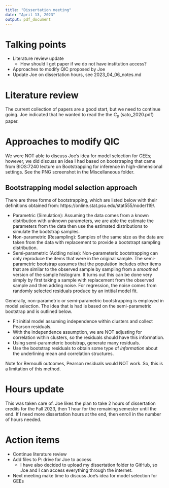 ```yaml
---
title: "Dissertation meeting"
date: "April 13, 2023"
output: pdf_document
---
```


# Talking points

- Literature review update
    - How should I get paper if we do not have institution access?
- Approaches to modify QIC proposed by Joe
- Update Joe on dissertation hours, see 2023_04_06_notes.md

# Literature review
The current collection of papers are a good start, but we need to continue going. Joe indicated that he wanted to read the the $C_p$ (sato_2020.pdf) paper.

# Approaches to modify QIC
We were NOT able to discuss Joe's idea for model selection for GEEs; however, we did discuss an idea I had based on bootstraping that came from BIOS:7240 lecture on Bootstrapping for inference in high-dimensional settings. See the PNG screenshot in the Miscellaneous folder.

## Bootstrapping model selection approach
There are three forms of bootstrapping, which are listed below with their definitions obtained from: https://online.stat.psu.edu/stat555/node/119/.

- Parametric (Simulation): Assuming the data comes from a known distribution with unknown parameters, we are able the estimate the parameters from the data then use the estimated distributions to simulate the bootstrap samples.
- Non-parametric (Resampling): Samples of the same size as the data are taken from the data with replacement to provide a bootstrapt sampling distribution.
- Semi-parametric (Adding noise): Non-parameteric bootstrapping can only reproduce the items that were in the original sample. The semi-parametric bootstrap assumes that the population includes other items that are similar to the observed sample by sampling from a *smoothed* version of the sample histogram. It turns out this can be done very simply by first taking a sample with replacement from the observed sample and then adding noise. For regression, the noise comes from randomly selected residuals produce by an intitial model fit.

Generally, non-parametric or semi-parametric bootstrapping is employed in model selection. The idea that is had is based on the semi-parametric bootstrap and is outlined below.

- Fit initial model assuming independence within clusters and collect Pearson residuals.
- With the independence assumption, we are NOT adjusting for correlation within clusters, so the residuals should have this information.
- Using semi-parameteric bootstrap, generate many residuals.
- Use the bootstrap residuals to obtain some type of *information* about the underlining mean and correlation structures.

Note for Bernoulli outcomes, Pearson residuals would NOT work. So, this is a limitation of this method.

# Hours update
This was taken care of. Joe likes the plan to take 2 hours of dissertation credits for the Fall 2023, then 1 hour for the remaining semester until the end. If I need more dissertation hours at the end, then enroll in the number of hours needed.

# Action items

- Continue literature review
- Add files to P: drive for Joe to access
    - I have also decided to upload my dissertation folder to GitHub, so Joe and I can access everything through the internet.
- Next meeting make time to discuss Joe's idea for model selection for GEEs